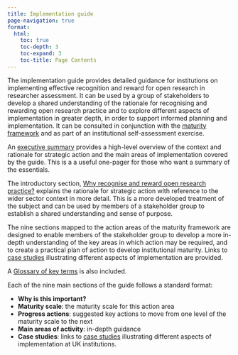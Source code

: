 ```yaml
---
title: Implementation guide
page-navigation: true
format:
  html:
    toc: true
    toc-depth: 3
    toc-expand: 3
    toc-title: Page Contents
---
```


The implementation guide provides detailed guidance for institutions on implementing effective recognition and reward for open research in researcher assessment. It can be used by a group of stakeholders to develop a shared understanding of the rationale for recognising and rewarding open research practice and to explore different aspects of implementation in greater depth, in order to support informed planning and implementation. It can be consulted in conjunction with the [maturity framework](https://recognition.ukrn-openresearch.ac.uk/maturity-framework.html) and as part of an institutional self-assessment exercise.

An [executive summary](https://recognition.ukrn-openresearch.ac.uk/guide-summary.html) provides a high-level overview of the context and rationale for strategic action and the main areas of implementation covered by the guide. This is a a useful one-pager for those who want a summary of the essentials.

The introductory section, [Why recognise and reward open research practice?](https://recognition.ukrn-openresearch.ac.uk/guide-intro.html) explains the rationale for strategic action with reference to the wider sector context in more detail. This is a more developed treatment of the subject and can be used by members of a stakeholder group to establish a shared understanding and sense of purpose.

The nine sections mapped to the action areas of the maturity framework are designed to enable members of the stakeholder group to develop a more in-depth understanding of the key areas in which action may be required, and to create a practical plan of action to develop institutional maturity. Links to [case studies](https://recognition.ukrn-openresearch.ac.uk/case-studies.html) illustrating different aspects of implementation are provided. 

A [Glossary of key terms](https://recognition.ukrn-openresearch.ac.uk/glossary.html) is also included.

Each of the nine main sections of the guide follows a standard format:

- **Why is this important?**
- **Maturity scale**: the maturity scale for this action area
- **Progress actions**: suggested key actions to move from one level of the maturity scale to the next
- **Main areas of activity**: in-depth guidance
- **Case studies**: links to [case studies](https://recognition.ukrn-openresearch.ac.uk/case-studies.html) illustrating different aspects of implementation at UK institutions.



